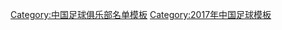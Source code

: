 {{Football squad with groups
| name      = 2017年中甲分类名单梅州客家
| bgcolor   = #c32136
| bordercolor = #4b5cc4
| textcolor   = #ffffff
| title=[[梅州客家足球俱乐部|<span style="color:#ffffff">梅州客家</span>]] — [[2017年中国足球甲级联赛|<span style="color: #ffffff;">2017年</span>]][[中国足球甲级联赛|<span style="color: #ffffff;">中甲联赛第 12 名</span>]]
|group1=全年参赛球员
|list1=<div>
{{Football squad2 player|no=1|name=[[洪志岳]]}}
{{Football squad2 player|no=3|name={{flagicon|SLE}} {{flagicon|NLD}} [[吉布里·桑科|-{zh-hans:桑科;zh-hk:辛高}-]]}}
{{Football squad2 player|no=6|name=[[石鸿俊]]}}
{{Football squad2 player|no=7|name=[[欧阳雪]]}}
{{Football squad2 player|no=9|name={{flagicon|BRA}} {{link-en|乔纳斯·奥古斯托·波维|Jonas Augusto Bouvie|-{zh-hans:贾帕;zh-hk:查柏}-}}}}
{{Football squad2 player|no=11|name=[[张宏疆]]}}
{{Football squad2 player|no=12|name=[[姚均晟]]}}
{{Football squad2 player|no=13|name=[[张治权]]}}
{{Football squad2 player|no=14|name=[[农焕宇]]}}
{{Football squad2 player|no=15|name=[[罗希]]}}
{{Football squad2 player|no=16|name=[[郭靖 (足球运动员)|郭靖]]}}
{{Football squad2 player|no=17|name={{flagicon|TPE}} {{flagicon|TUR}} [[朱恩乐]]}}
{{Football squad2 player|no=18|name=[[霍亮]]}}
{{Football squad2 player|no=19|name=[[林桔源]]}}
{{Football squad2 player|no=20|name=[[叶树文]]}}
{{Football squad2 player|no=21|name=[[谭家军]]}}
{{Football squad2 player|no=22|name=[[侯宇]]}}
{{Football squad2 player|no=23|name=[[陈建龙]]}}
{{Football squad2 player|no=24|name={{le|杨文吉|Yang Wenji}}}}
{{Football squad2 player|no=25|name=[[郭珈玮]]}}
{{Football squad2 player|no=27|name=[[李智塱|李智朗]]}}
{{Football squad2 player|no=28|name=[[高志林]]}}
{{Football squad2 player|no=29|name=[[唐德超]]}}
{{Football squad2 player|no=30|name=[[罗足庆]]}}
{{Football squad2 player|no=31|name=[[谭耀扬]]}}
{{Football squad2 player|no=32|name=[[魏立平]]}}
{{Football squad2 player|no=34|name=[[钟浪]]}}
</div>
|group2=夏季转入球员
|list2=<div>
{{Football squad2 player|no=8|name={{flagicon|CIV}} [[沙治·廸布利|-{zh-hans:德布勒;zh-hk:廸布利}-]]}}
</div>
|group3=夏季转出球员
|list3=<div>
{{Football squad2 player|no=2|name={{flagicon|HKG}} [[李志豪 (足球運動員)|李志豪]]}}
{{Football squad2 player|no=10|name={{flagicon|BUL}} {{flagicon|ITA}} [[瓦列里·博吉诺夫|-{zh-hans:博季诺夫;zh-hk:波真洛夫}-]]}}
</div>
|group4=主教练
|list4={{flagicon|CRO}} {{link-en|弗耶科斯拉夫·洛基卡|Vjekoslav Lokica|-{zh-hans:洛基卡;zh-hk:洛基卡}-}}（至第 6 轮）；[[曹阳 (足球教练)|曹阳]]（代理，至第 18 轮）；{{flagicon|BGR}} [[亚历山大·斯坦科夫|-{zh-hans:斯坦科夫;zh-hk:斯坦科夫}-]]
}}
<noinclude>
{{DEFAULTSORT:Meizhou Hakha F.C. Squad 2017}}
[[Category:中国足球俱乐部名单模板]]
[[Category:2017年中国足球模板]]
</noinclude>